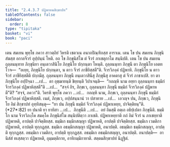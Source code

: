 ```yaml
---
title: "2.4.3.7 ปฏิพาหนสิกฺขาปท"
tableOfContents: false
sidebar:
  order: 8
type: "tipitaka"
basket: "vi"
book: "paci"
---
```



<DynamicBreadcrumb />

<Division number="911" book="paci">

<Paragraph number="2842" book="paci">
เตน สมเยน พุทฺโธ ภควา สาวตฺถิยํ วิหรติ เชตวเน อนาถปิณฺฑิกสฺส อาราเม. เตน โข ปน สมเยน ภิกฺขุนิสํฆสฺส อกาลจีวรํ อุปฺปนฺนํ โหติ. อถ โข ภิกฺขุนิสํโฆ ตํ จีวรํ ภาเชตุกาโม สนฺนิปติ. เตน โข ปน สมเยน ถุลฺลนนฺทาย ภิกฺขุนิยา อนฺเตวาสินิโย ภิกฺขุนิโย ปกฺกนฺตา โหนฺติ. ถุลฺลนนฺทา ภิกฺขุนี ตา ภิกฺขุนิโย เอตทโวจ—  “อเยฺย, ภิกฺขุนิโย ปกฺกนฺตา, น ตาว จีวรํ ภาชียิสฺสตี”ติ. จีวรวิภงฺคํ ปฏิพาหิ. ภิกฺขุนิโย น ตาว จีวรํ ภาชียิสฺสตีติ ปกฺกมึสุ. ถุลฺลนนฺทา ภิกฺขุนี อนฺเตวาสินีสุ ภิกฺขุนีสุ อาคตาสุ ตํ จีวรํ ภาชาเปสิ.
</Paragraph>

<Paragraph number="2843" book="paci">
ยา ตา ภิกฺขุนิโย อปฺปิจฺฉา …เป…  ตา อุชฺฌายนฺติ ขิยฺยนฺติ วิปาเจนฺติ—  “กถญฺหิ นาม อยฺยา ถุลฺลนนฺทา ธมฺมิกํ จีวรวิภงฺคํ ปฏิพาหิสฺสตี”ติ …เป…  “สจฺจํ กิร, ภิกฺขเว, ถุลฺลนนฺทา ภิกฺขุนี ธมฺมิกํ จีวรวิภงฺคํ ปฏิพาหตี”ติ? “สจฺจํ, ภควา”ติ. วิครหิ พุทฺโธ ภควา …เป…  กถญฺหิ นาม, ภิกฺขเว, ถุลฺลนนฺทา ภิกฺขุนี ธมฺมิกํ จีวรวิภงฺคํ ปฏิพาหิสฺสติ. เนตํ, ภิกฺขเว, อปฺปสนฺนานํ วา ปสาทาย …เป…  เอวญฺจ ปน, ภิกฺขเว, ภิกฺขุนิโย อิมํ สิกฺขาปทํ อุทฺทิสนฺตุ—
</Paragraph>

</Division>
<Division number="912" book="paci">

<Paragraph number="2844" book="paci">
<Emphasis>“ยา ปน ภิกฺขุนี ธมฺมิกํ จีวรวิภงฺคํ</Emphasis> <Emphasis>ปฏิพาเหยฺย, ปาจิตฺติยนฺ”</Emphasis>ติ. (*27*:<Emphasis>82</Emphasis>)
</Paragraph>

</Division>
<Division number="913" book="paci">

<Paragraph number="2845" book="paci">
<Emphasis>ยา ปนา</Emphasis>ติ ยา ยาทิสา …เป…  <Emphasis>ภิกฺขุนี</Emphasis>ติ …เป…  อยํ อิมสฺมึ อตฺเถ อธิปฺเปตา ภิกฺขุนีติ.
</Paragraph>

<Paragraph number="2846" book="paci">
<Emphasis>ธมฺมิโก</Emphasis> นาม จีวรวิภงฺโค สมคฺโค ภิกฺขุนิสํโฆ สนฺนิปติตฺวา ภาเชติ.
</Paragraph>

<Paragraph number="2847" book="paci">
<Emphasis>ปฏิพาเหยฺยา</Emphasis>ติ กถํ อิมํ จีวรํ น ภาเชยฺยาติ ปฏิพาหติ, อาปตฺติ ปาจิตฺติยสฺส.
</Paragraph>

</Division>
<Division number="914" book="paci">

<Paragraph number="2848" book="paci">
ธมฺมิเก ธมฺมิกสญฺญา ปฏิพาหติ, อาปตฺติ ปาจิตฺติยสฺส. ธมฺมิเก เวมติกา ปฏิพาหติ, อาปตฺติ ทุกฺกฏสฺส. ธมฺมิเก อธมฺมิกสญฺญา ปฏิพาหติ, อนาปตฺติ. อธมฺมิเก ธมฺมิกสญฺญา, อาปตฺติ ทุกฺกฏสฺส. อธมฺมิเก เวมติกา, อาปตฺติ ทุกฺกฏสฺส. อธมฺมิเก อธมฺมิกสญฺญา, อนาปตฺติ.
</Paragraph>

</Division>
<Division number="915" book="paci">

<Paragraph number="2849" book="paci">
อนาปตฺติ—  อานิสํสํ ทเสฺสตฺวา ปฏิพาหติ, อุมฺมตฺติกาย, อาทิกมฺมิกายาติ.

</Paragraph>
</Division>

<Paragraph number="2850" type="center" book="paci">
สตฺตมสิกฺขาปทํ นิฏฺฐิตํ.
</Paragraph>
